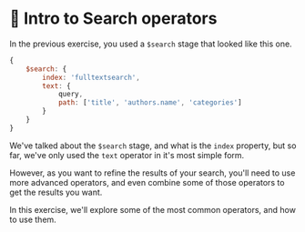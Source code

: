# 📘 Intro to Search operators

In the previous exercise, you used a `$search` stage that looked like this one.

```js
{
    $search: {
        index: 'fulltextsearch',
        text: {
            query,
            path: ['title', 'authors.name', 'categories']
        }
    }
}
```

We've talked about the `$search` stage, and what is the `index` property, but so far, we've only used the `text` operator in it's most simple form.

However, as you want to refine the results of your search, you'll need to use more advanced operators, and even combine some of those operators to get the results you want.

In this exercise, we'll explore some of the most common operators, and how to use them.
